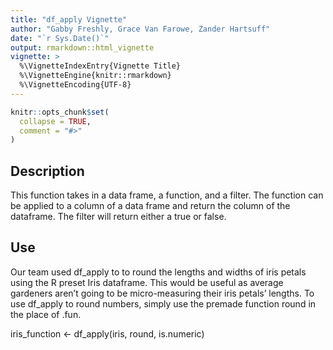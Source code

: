 ```yaml
---
title: "df_apply Vignette"
author: "Gabby Freshly, Grace Van Farowe, Zander Hartsuff"
date: "`r Sys.Date()`"
output: rmarkdown::html_vignette
vignette: >
  %\VignetteIndexEntry{Vignette Title}
  %\VignetteEngine{knitr::rmarkdown}
  %\VignetteEncoding{UTF-8}
---
```


```r
knitr::opts_chunk$set(
  collapse = TRUE,
  comment = "#>"
)
```



## Description 

This function takes in a data frame, a function, and a filter. The function can be applied to a column of a data frame and return the column of the dataframe. The filter will return either a true or false.


## Use 
Our team used df_apply to to round the lengths and widths of iris petals using the R preset Iris dataframe. This would be useful as average gardeners aren't going to be micro-measuring their iris petals' lengths. To use df_apply to round numbers, simply use the premade function round in the place of .fun. 

iris_function <- df_apply(iris, round, is.numeric)

